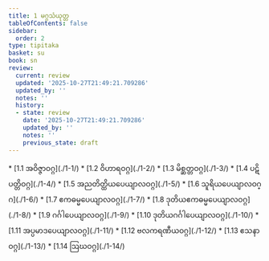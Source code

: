 ```yaml
---
title: 1 မဂ္ဂသံယုတ္တ
tableOfContents: false
sidebar:
  order: 2
type: tipitaka
basket: su
book: sn
review:
  current: review
  updated: '2025-10-27T21:49:21.709286'
  updated_by: ''
  notes: ''
  history:
  - state: review
    date: '2025-10-27T21:49:21.709286'
    updated_by: ''
    notes: ''
    previous_state: draft
---
```



<ReviewStatus review={frontmatter.review} showDetails={true} />

<HypothesisAnnotation frontmatter={frontmatter} />

<DynamicBreadcrumb />



<TableOfContents book="sn" section="1">
* [1.1 အဝိဇ္ဇာဝဂ္ဂ](./1-1/)
* [1.2 ဝိဟာရဝဂ္ဂ](./1-2/)
* [1.3 မိစ္ဆတ္တဝဂ္ဂ](./1-3/)
* [1.4 ပဋိပတ္တိဝဂ္ဂ](./1-4/)
* [1.5 အညတိတ္ထိယပေယျာလဝဂ္ဂ](./1-5/)
* [1.6 သူရိယပေယျာလဝဂ္ဂ](./1-6/)
* [1.7 ဧကဓမ္မပေယျာလဝဂ္ဂ](./1-7/)
* [1.8 ဒုတိယဧကဓမ္မပေယျာလဝဂ္ဂ](./1-8/)
* [1.9 ဂင်္ဂါပေယျာလဝဂ္ဂ](./1-9/)
* [1.10 ဒုတိယဂင်္ဂါပေယျာလဝဂ္ဂ](./1-10/)
* [1.11 အပ္ပမာဒပေယျာလဝဂ္ဂ](./1-11/)
* [1.12 ဗလကရဏီယဝဂ္ဂ](./1-12/)
* [1.13 ဧသနာဝဂ္ဂ](./1-13/)
* [1.14 ဩဃဝဂ္ဂ](./1-14/)
</TableOfContents>